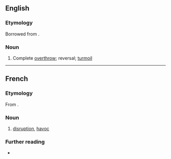 ==English==

===Etymology===
Borrowed from {{bor|en|fr|bouleversement|notext=1}}.

===Noun===
{{en-noun}}

# Complete [[overthrow]]; reversal; [[turmoil]]

----

==French==

===Etymology===
From {{af|fr|bouleverser|-ment|id2=nominal}}.

===Noun===
{{fr-noun|m}}

# [[disruption]], [[havoc]]

===Further reading===
* {{R:TLFi}}